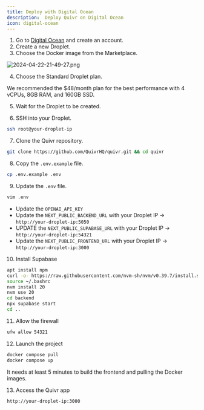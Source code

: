 ```yaml
---
title: Deploy with Digital Ocean
description:  Deploy Quivr on Digital Ocean
icon: digital-ocean
---
```



1. Go to [Digital Ocean](https://www.digitalocean.com/) and create an account.
2. Create a new Droplet.
3. Choose the Docker image from the Marketplace.

![2024-04-22-21-49-27.png](/images/2024-04-22-21-49-27.png)

4. Choose the Standard Droplet plan.

We recommended the $48/month plan for the best performance with 4 vCPUs, 8GB RAM, and 160GB SSD.


5. Wait for the Droplet to be created.

6. SSH into your Droplet.

```bash
ssh root@your-droplet-ip
```

7. Clone the Quivr repository.

```bash
git clone https://github.com/QuivrHQ/quivr.git && cd quivr
```

8. Copy the `.env.example` file.

```bash
cp .env.example .env
```

9. Update the `.env` file.

```bash
vim .env
```

- Update the `OPENAI_API_KEY` 
- Update the `NEXT_PUBLIC_BACKEND_URL` with your Droplet IP -> `http://your-droplet-ip:5050`
- UPDATE the `NEXT_PUBLIC_SUPABASE_URL` with your Droplet IP -> `http://your-droplet-ip:54321`
- Update the `NEXT_PUBLIC_FRONTEND_URL` with your Droplet IP -> `http://your-droplet-ip:3000`


10. Install Supabase

```bash
apt install npm
curl -o- https://raw.githubusercontent.com/nvm-sh/nvm/v0.39.7/install.sh | bash
source ~/.bashrc
nvm install 20
nvm use 20
cd backend
npx supabase start
cd ..
```

11. Allow the firewall

```bash
ufw allow 54321
```

12. Launch the project

```bash
docker compose pull
docker compose up
```

It needs at least 5 minutes to build the frontend and pulling the Docker images.

13. Access the Quivr app

```bash
http://your-droplet-ip:3000
```
